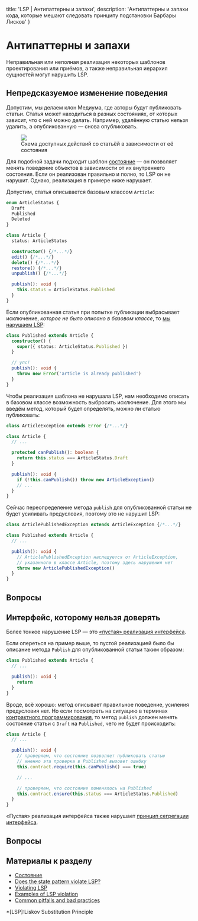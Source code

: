 
  title: 'LSP | Антипаттерны и запахи',
  description: 'Антипаттерны и запахи кода, которые мешают следовать принципу подстановки Барбары Лисков'
}


# Антипаттерны и запахи

Неправильная или неполная реализация некоторых шаблонов проектирования или приёмов, а также неправильная иерархия сущностей могут нарушить LSP.

## Непредсказуемое изменение поведения

Допустим, мы делаем клон Медиума, где авторы будут публиковать статьи. Статья может находиться в разных состояниях, от которых зависит, что с ней можно делать. Например, удалённую статью  нельзя удалить, а опубликованную — снова опубликовать.

<Figure>
  <img src='/static/lsp-violation.svg' />
  <figcaption>Схема доступных действий со статьёй в зависимости от её состояния</figcaption>
</Figure>

Для подобной задачи подходит шаблон [состояние](https://refactoring.guru/ru/design-patterns/state) — он позволяет менять поведение объектов в зависимости от их внутреннего состояния. Если он реализован правильно и полно, то LSP он не нарушит. Однако, реализация в примере ниже нарушает.

Допустим, статья описывается базовым классом `Article`:

```ts
enum ArticleStatus {
  Draft
  Published
  Deleted
}

class Article {
  status: ArticleStatus

  constructor() {/*...*/}
  edit() {/*...*/}
  delete() {/*...*/}
  restore() {/*...*/}
  unpublish() {/*...*/}

  publish(): void {
    this.status = ArticleStatus.Published
  }
}
```

Если опубликованная статья при попытке публикации выбрасывает исключение, _которое не было описано в базовом классе_, то [мы нарушаем LSP](https://softwareengineering.stackexchange.com/questions/170138/is-this-a-violation-of-the-liskov-substitution-principle):

```ts
class Published extends Article {
  constructor() {
    super({ status: ArticleStatus.Published })
  }

  // упс!
  publish(): void {
    throw new Error('article is already published')
  }
}
```

Чтобы реализация шаблона не нарушала LSP, нам необходимо описать в базовом классе возможность выбросить исключение. Для этого мы введём метод, который будет определять, можно ли статью публиковать:

```ts
class ArticleException extends Error {/*...*/}

class Article {
  // ...

  protected canPublish(): boolean {
    return this.status === ArticleStatus.Draft
  }

  publish(): void {
    if (!this.canPublish()) throw new ArticleException()
    // ...
  }
}
```

Сейчас переопределение метода `publish` для опубликованной статьи не будет усиливать предусловия, поэтому это не нарушит LSP:

```ts
class ArticlePublishedException extends ArticleException {/*...*/}

class Published extends Article {
  // ...

  publish(): void {
    // ArticlePublishedException наследуется от ArticleException,
    // указанного в классе Article, поэтому здесь нарушения нет
    throw new ArticlePublishedException()
  }
}
```

## Вопросы
<Quiz name='lsp-anti-1' />
<Quiz name='lsp-anti-2' />

## Интерфейс, которому нельзя доверять

Более тонкое нарушение LSP — это [«пустая» реализация интерфейса](https://stackoverflow.com/questions/20861107/can-anyone-provide-an-example-of-the-liskov-substitution-principle-lsp-using-v).

Если опереться на пример выше, то пустой реализацией было бы описание метода `Publish` для опубликованной статьи таким образом:

```ts
class Published extends Article {
  // ...

  publish(): void {
    return
  }
}
```

Вроде, всё хорошо: метод описывает правильное поведение, усиления предусловия нет. Но если посмотреть на ситуацию в терминах [контрактного программирования](/lsp/patterns), то метод `publish` должен менять состояние статьи с `Draft` на `Published`, чего не будет происходить:

```ts
class Article {
  // ...

  publish(): void {
    // проверяем, что состояние позволяет публиковать статью
    // именно эта проверка в Published вызовет ошибку
    this.contract.require(this.canPublish() === true)

    // ...

    // проверяем, что состояние поменялось на Published
    this.contract.ensure(this.status === ArticleStatus.Published)
  }
}
```

«Пустая» реализация интерфейса также нарушает [принцип сегрегации интерфейса](/isp).

## Вопросы
<Quiz name='lsp-anti-3' />
<Quiz name='lsp-anti-4' />

## Материалы к разделу
- [Состояние](https://refactoring.guru/ru/design-patterns/state)
- [Does the state pattern violate LSP?](https://softwareengineering.stackexchange.com/questions/181922/does-the-state-pattern-violate-liskov-substitution-principle)
- [Violating LSP](https://www.codeproject.com/Articles/648987/Violating-Liskov-Substitution-Principle-LSP)
- [Examples of LSP violation](https://stackoverflow.com/questions/20861107/can-anyone-provide-an-example-of-the-liskov-substitution-principle-lsp-using-v)
- [Common pitfalls and bad practices](https://medium.com/@ipapikas/solid-series-3-5-liskov-substitution-principle-c71500ce9d29)

*[LSP]:Liskov Substitution Principle
